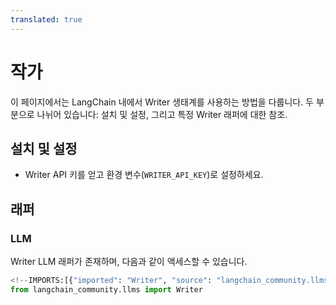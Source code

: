 ```yaml
---
translated: true
---
```


# 작가

이 페이지에서는 LangChain 내에서 Writer 생태계를 사용하는 방법을 다룹니다.
두 부분으로 나뉘어 있습니다: 설치 및 설정, 그리고 특정 Writer 래퍼에 대한 참조.

## 설치 및 설정

- Writer API 키를 얻고 환경 변수(`WRITER_API_KEY`)로 설정하세요.

## 래퍼

### LLM

Writer LLM 래퍼가 존재하며, 다음과 같이 액세스할 수 있습니다.

```python
<!--IMPORTS:[{"imported": "Writer", "source": "langchain_community.llms", "docs": "https://api.python.langchain.com/en/latest/llms/langchain_community.llms.writer.Writer.html", "title": "Writer"}]-->
from langchain_community.llms import Writer
```
